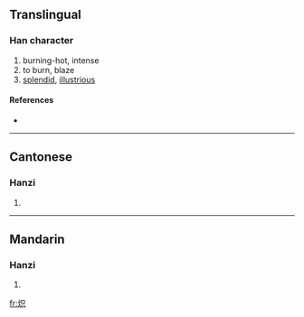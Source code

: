 {{also|熾}}
==Translingual==

===Han character===
{{Han char|rn=86|rad=火|as=05|sn=9|four=|canj=火口金 (FRC)}}

# burning-hot, intense
# to burn, blaze
# [[splendid]], [[illustrious]]

====References====
* {{Han ref|kx=0669.101|hdz=32195.120|uh=70BD|ud=28861}}

----

==Cantonese==

===Hanzi===
{{yue-hanzi|jyut=|y=chi3}}

# {{defn|Cantonese}}

----

==Mandarin==

===Hanzi===
{{cmn-hanzi|tra=熾|pin=[[chì]] ([[chi4]])|wg=ch'ih<sup>4</sup>}}

# {{defn|Mandarin}}

[[fr:炽]]